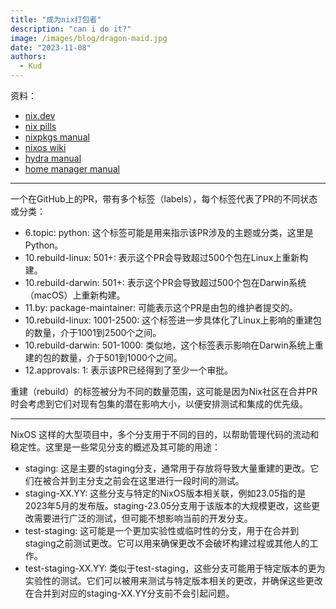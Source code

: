 ```yaml
---
title: "成为nix打包者"
description: "can i do it?"
image: /images/blog/dragon-maid.jpg
date: "2023-11-08"
authors:
  - Kud
---
```


资料：
- [nix.dev](https://nix.dev/)
- [nix pills](https://nixos.org/guides/nix-pills/index.html)
- [nixpkgs manual](https://nixos.org/manual/nixpkgs/stable/)
- [nixos wiki](https://nixos.wiki/wiki/Main_Page)
- [hydra manual](https://hydra.nixos.org/build/196107287/download/1/hydra/)
- [home manager manual](https://nix-community.github.io/home-manager/)

---

一个在GitHub上的PR，带有多个标签（labels），每个标签代表了PR的不同状态或分类：
- 6.topic: python: 这个标签可能是用来指示该PR涉及的主题或分类，这里是Python。
- 10.rebuild-linux: 501+: 表示这个PR会导致超过500个包在Linux上重新构建。
- 10.rebuild-darwin: 501+: 表示这个PR会导致超过500个包在Darwin系统（macOS）上重新构建。
- 11.by: package-maintainer: 可能表示这个PR是由包的维护者提交的。
- 10.rebuild-linux: 1001-2500: 这个标签进一步具体化了Linux上影响的重建包的数量，介于1001到2500个之间。
- 10.rebuild-darwin: 501-1000: 类似地，这个标签表示影响在Darwin系统上重建的包的数量，介于501到1000个之间。
- 12.approvals: 1: 表示该PR已经得到了至少一个审批。

重建（rebuild）的标签被分为不同的数量范围，这可能是因为Nix社区在合并PR时会考虑到它们对现有包集的潜在影响大小，以便安排测试和集成的优先级。

---

NixOS 这样的大型项目中，多个分支用于不同的目的，以帮助管理代码的流动和稳定性。这里是一些常见分支的概述及其可能的用途：
- staging: 这是主要的staging分支，通常用于存放将导致大量重建的更改。它们在被合并到主分支之前会在这里进行一段时间的测试。
- staging-XX.YY: 这些分支与特定的NixOS版本相关联，例如23.05指的是2023年5月的发布版。staging-23.05分支用于该版本的大规模更改，这些更改需要进行广泛的测试，但可能不想影响当前的开发分支。
- test-staging: 这可能是一个更加实验性或临时性的分支，用于在合并到staging之前测试更改。它可以用来确保更改不会破坏构建过程或其他人的工作。
- test-staging-XX.YY: 类似于test-staging，这些分支可能用于特定版本的更为实验性的测试。它们可以被用来测试与特定版本相关的更改，并确保这些更改在合并到对应的staging-XX.YY分支前不会引起问题。


